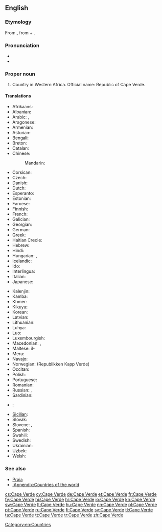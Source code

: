 ==English==
{{wikipedia}}

===Etymology===
From {{etyl|pt}} {{term|Cabo Verde|lang=pt}}, from {{term|cabo|lang=pt|tr=cape}} + {{term|verde|lang=pt|tr=green}}.

===Pronunciation===
* {{IPA|/keɪp.vɝd/|lang=en}}
* {{audio|En-Cape Verde.ogg|Audio}}

===Proper noun===
{{en-proper noun}}

# Country in Western Africa. Official name: Republic of Cape Verde.

====Translations====
{{trans-top|country in Western Africa}}
* Afrikaans: {{t-|af|Kaap Verde}}
* Albanian: {{t+|sq|Kepi i Gjelbër}}
* Arabic: {{t-|ar|كاب فيردي|m|tr=kaab fiirdi}}, {{t-|ar|الرأس الأخضر|m|tr=al-ra's al-'ákhDar}}
* Aragonese: {{t-|an|Cabo Verde|m}}
* Armenian: {{t-|hy|Կաբո-Վերդե|tr=Kabo-Verde}}
* Asturian: {{t+|ast|Cabu Verde|m}}
* Bengali: {{t-|bn|কেপ ভার্দ}}
* Breton: {{t-|br|Kab Glas}}
* Catalan: {{t+|ca|Cap Verd|m}}
* Chinese:
*: Mandarin: {{t-|cmn|佛得角|tr=Fódéjiǎo|sc=Hani}}
* Corsican: {{t-|co|Capu Verde}}
* Czech: {{t+|cs|Kapverdy|m|p}}
* Danish: {{t-|da|Kap Verde}}
* Dutch: {{t+|nl|Kaapverdië}}
* Esperanto: {{t-|eo|Kabo-Verdo}}
* Estonian: {{t-|et|Roheneemesaared}}
* Faroese: {{t-|fo|Grønhøvdaoyggjarnar}}
* Finnish: {{t+|fi|Kap Verde}}
* French: {{t+|fr|Cap-Vert}}
* Galician: {{t+|gl|Cabo Verde|m}}
* Georgian: {{t-|ka|კაბო-ვერდე|tr=kabo-verde|sc=Geor}}
* German: {{t+|de|Kap Verde}}
* Greek: {{t-|el|Πράσινο Ακρωτήριο|n|tr=Prásino Akrotírio}}
* Haitian Creole: {{tø|ht|Kap Vè}}
* Hebrew: {{t-|he|כף ורדה}}
* Hindi: {{t-|hi|केप वर्डे|tr=kēp varḍē}}
* Hungarian: {{t+|hu|Zöld-foki Köztársaság}}, {{t-|hu|Zöld-foki-szigetek}}
* Icelandic: {{t|is|Grænhöfðaeyjar|f|p}}
* Ido: {{t+|io|Kabverdo}}
* Interlingua: {{t-|ia|Capo Verde}}
* Italian: {{t-|it|Capo Verde}}
* Japanese: {{t+|ja|カーボベルデ|tr=Kāboberude}}
{{trans-mid}}
* Kalenjin: {{tø|kln|Kep Vad}}
* Kamba: {{tø|kam|Kepu Vad}}
* Khmer: {{t-|km|កាប់វែរ|tr=kab vaer|sc=Khmr}}
* Kikuyu: {{tø|ki|Kepu Vad}}
* Korean: {{t+|ko|카보베르데|tr=Kabobereude|sc=Hang}}
* Latvian: {{t-|lv|Kaboverde}}
* Lithuanian: {{t+|lt|Žaliasis Kyšulys}}
* Luhya: {{tø|luy|Kepu Vad}}
* Luo: {{tø|luo|Kep Vad}}
* Luxembourgish: {{t-|lb|Kap Verde}}
* Macedonian: {{t-|mk|Зелено’ртска Република|p|tr=Zeleno'rtska Repúblika}}, {{t-|mk|Зелено’ртски Острови|p|tr=Zeleno'rtski Óstrovi}}
* Maltese: il-{{t-|mt|Kape Verde}}
* Meru: {{tø|mer|Kepu Vad}}
* Navajo: {{tø|nv|Tónteel Bibąąh Dootłʼizhí}}
* Norwegian: {{t+|no|Kapp Verde}} (Republikken Kapp Verde)
* Occitan: {{t-|oc|Cap Verd|m}}
* Polish: {{t+|pl|Republika Zielonego Przylądka|f}}
* Portuguese: {{t+|pt|Cabo Verde}}
* Romanian: {{t-|ro|Capul Verde|n}}
* Russian: {{t-|ru|Кабо-Верде|f|tr=Kábo-Vérde}}, {{t-|ru|Острова Зелёного Мыса|m|p|tr=Ostrová Zeljónovo Mýsa}}
* Sardinian: {{t-|sc|Cabu Birde}}
* {{ttbc|sh}}: {{t-|sh|Zelenortska Republika|f}}
* [[Sicilian]]: {{t-|scn|Capu Virdi}}
* Slovak: {{t-|sk|Kapverdy|m|p}}
* Slovene: {{t-|sl|Kapverdski otoki|alt=Kapvêrdski otóki|m|p}}, {{t+|sl|Zelenortski otoki|alt=Zelenoŕtski otóki|m|p}}
* Spanish: {{t+|es|Cabo Verde|m}}
* Swahili: {{t+|sw|Kepuvede}}
* Swedish: {{t+|sv|Kap Verde}}
* Ukrainian: {{t+|uk|Кабо-Верде|sc=Cyrl}}
* Uzbek: {{t-|uz|Keyp Verd}}
* Welsh: {{t+|cy|Cabo Verde}}
{{trans-bottom}}

===See also===
* [[Praia]]
* [[:Appendix:Countries of the world]]

[[Category:en:Countries]]

[[cs:Cape Verde]]
[[cy:Cape Verde]]
[[de:Cape Verde]]
[[et:Cape Verde]]
[[fr:Cape Verde]]
[[fy:Cape Verde]]
[[hi:Cape Verde]]
[[hr:Cape Verde]]
[[io:Cape Verde]]
[[kn:Cape Verde]]
[[sw:Cape Verde]]
[[lt:Cape Verde]]
[[hu:Cape Verde]]
[[nn:Cape Verde]]
[[pl:Cape Verde]]
[[pt:Cape Verde]]
[[ru:Cape Verde]]
[[fi:Cape Verde]]
[[sv:Cape Verde]]
[[tl:Cape Verde]]
[[ta:Cape Verde]]
[[tt:Cape Verde]]
[[tr:Cape Verde]]
[[zh:Cape Verde]]